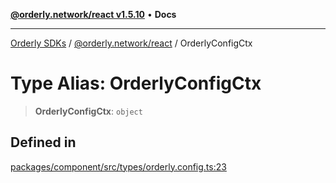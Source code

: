[**@orderly.network/react v1.5.10**](/sdks/tech-doc/@orderly.network/react/README) • **Docs**

***

[Orderly SDKs](/sdks/tech-doc/packages) / [@orderly.network/react](/sdks/tech-doc/@orderly.network/react/README) / OrderlyConfigCtx

# Type Alias: OrderlyConfigCtx

> **OrderlyConfigCtx**: `object`

## Defined in

[packages/component/src/types/orderly.config.ts:23](https://github.com/OrderlyNetwork/js-sdk/blob/554ae704783e3b83c40bb234a899e8f02987d9b6/packages/component/src/types/orderly.config.ts#L23)
